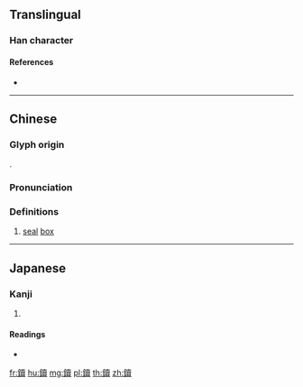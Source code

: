 {{character info/new}}
==Translingual==

===Han character===
{{Han char|rn=167|rad=金|as=15|sn=23|four=|canj=CGWC}}

====References====
* {{Han ref|kx=1326.030|dkj=41016|dj=1827.060|hdz=64269.100|uh=945F|ud=37983}}

----

==Chinese==
{{zh-forms}}

===Glyph origin===
{{Han compound|金|𧸇|c1=s|c2=p|t1=metal|ls=psc}}.

===Pronunciation===
{{zh-pron
|m=dú
|cat=n
}}

===Definitions===
{{zh-hanzi}}

# [[seal]] [[box]]

----

==Japanese==

===Kanji===
{{ja-kanji|grade=|rs=金15}}

# {{defn|lang=ja|sort=金15}}

====Readings====
* {{ja-readings|on=[[とく]] (toku), [[どく]] (doku)|kun=[[いんばこ]] (imbako)|nanori=}}

[[fr:鑟]]
[[hu:鑟]]
[[mg:鑟]]
[[pl:鑟]]
[[th:鑟]]
[[zh:鑟]]